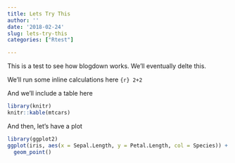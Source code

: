 ```yaml
---
title: Lets Try This
author: ''
date: '2018-02-24'
slug: lets-try-this
categories: ["Rtest"]

---
```


This is a test to see how blogdown works. We'll eventually delte this. 

We'll run some inline calculations here `{r} 2+2`

And we'll include a table here 

```r
library(knitr)
knitr::kable(mtcars)
```

And then, let's have a plot 

```r
library(ggplot2)
ggplot(iris, aes(x = Sepal.Length, y = Petal.Length, col = Species)) + 
  geom_point()
```